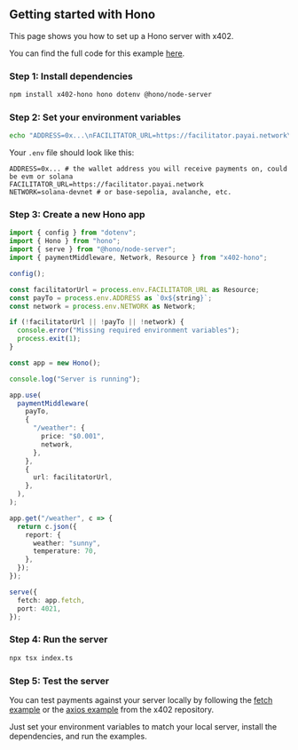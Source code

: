 ## Getting started with Hono

This page shows you how to set up a Hono server with x402.

<Note>You can find the full code for this example [here](https://github.com/coinbase/x402/tree/main/examples/typescript/servers/hono).</Note>

### Step 1: Install dependencies

```bash
npm install x402-hono hono dotenv @hono/node-server
```

### Step 2: Set your environment variables

```bash
echo "ADDRESS=0x...\nFACILITATOR_URL=https://facilitator.payai.network\nNETWORK=solana-devnet" > .env
```

Your `.env` file should look like this:

```
ADDRESS=0x... # the wallet address you will receive payments on, could be evm or solana
FACILITATOR_URL=https://facilitator.payai.network
NETWORK=solana-devnet # or base-sepolia, avalanche, etc.
```

### Step 3: Create a new Hono app

```typescript index.ts lines icon="typescript"
import { config } from "dotenv";
import { Hono } from "hono";
import { serve } from "@hono/node-server";
import { paymentMiddleware, Network, Resource } from "x402-hono";

config();

const facilitatorUrl = process.env.FACILITATOR_URL as Resource;
const payTo = process.env.ADDRESS as `0x${string}`;
const network = process.env.NETWORK as Network;

if (!facilitatorUrl || !payTo || !network) {
  console.error("Missing required environment variables");
  process.exit(1);
}

const app = new Hono();

console.log("Server is running");

app.use(
  paymentMiddleware(
    payTo,
    {
      "/weather": {
        price: "$0.001",
        network,
      },
    },
    {
      url: facilitatorUrl,
    },
  ),
);

app.get("/weather", c => {
  return c.json({
    report: {
      weather: "sunny",
      temperature: 70,
    },
  });
});

serve({
  fetch: app.fetch,
  port: 4021,
});
```

### Step 4: Run the server

```bash
npx tsx index.ts
```

### Step 5: Test the server

You can test payments against your server locally by following the [fetch example](https://github.com/coinbase/x402/tree/main/examples/typescript/clients/fetch) or the [axios example](https://github.com/coinbase/x402/tree/main/examples/typescript/clients/axios) from the x402 repository.  

Just set your environment variables to match your local server, install the dependencies, and run the examples.